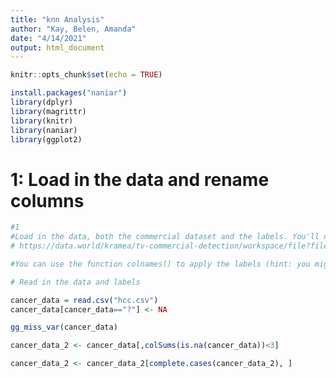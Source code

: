 ```yaml
---
title: "knn Analysis"
author: "Kay, Belen, Amanda"
date: "4/14/2021"
output: html_document
---
```



```r
knitr::opts_chunk$set(echo = TRUE)
```

```r
install.packages("naniar")
library(dplyr)
library(magrittr)
library(knitr)
library(naniar)
library(ggplot2)
```
 
# 1: Load in the data and rename columns
```r
#1
#Load in the data, both the commercial dataset and the labels. You'll need to the place the labels on the columns. The dataset "tv_commercialsets-CNN_Cleaned.csv",  is data collected about the features of commercials on CNN. We can try to predict what segments of video are commercials based on their audio and video components. More information on the datasets can be found data.world:
# https://data.world/kramea/tv-commercial-detection/workspace/file?filename=tv_commercial_datasets%2FBBC_Cleaned.csv

#You can use the function colnames() to apply the labels (hint: you might need to reshape the labels to make this work)

# Read in the data and labels

cancer_data = read.csv("hcc.csv")
cancer_data[cancer_data=="?"] <- NA

gg_miss_var(cancer_data)

cancer_data_2 <- cancer_data[,colSums(is.na(cancer_data))<3]

cancer_data_2 <- cancer_data_2[complete.cases(cancer_data_2), ]
```

<!-- # 2. Base rate and split -->
<!-- The split between commercial and non-commercial is 8134 non-commercial and 14411 commercial. The base rate is 63.9 % for correctly picking out a commercial. -->

<!-- ```{r, message=FALSE, echo = FALSE, warning=FALSE} -->
<!-- #2. Determine the split between commercial and non-commercial then calculate the base rate, assume 1 is the commercial label and -1 is the non-commercial label  -->

<!-- table(comm_data$label) -->

<!-- # The split between commercial and non-commercial is 8134 non-commercial and 14411 commercial. -->

<!-- table(comm_data$label)[2] / sum(table(comm_data$label)) -->

<!-- # The base rate is 63.9 % for correctly picking out a commercial.  -->
<!-- ``` -->

<!-- # 3. Drop columns w _var in the name -->
<!-- ```{r, message=FALSE, echo = FALSE, warning=FALSE} -->
<!-- #3. Since there are columns that contain different metrics for the same variable (i.e. any column that ends in 'mn' is the mean of that variable, while any column that ends in 'var' is the variance of that variable), we don't need to keep both, drop all the columns that include var -->

<!-- # Remove any column that contained "_var" -->
<!-- clean_comm_data <- comm_data[, -grep("var", colnames(comm_data))] -->
<!-- ``` -->

<!-- # 4. Check correlations -->
<!-- ```{r, message=FALSE, echo = FALSE, warning=FALSE} -->
<!-- #4.  Before we run kNN, sometimes it's good to check to make sure that our variables are not highly correlated. Use the cor() function on 'your_dataframe', label it 'commercial_correlations', and view the data, because remember kNN doesn't work well in high dimensions.  -->

<!-- commercial_correlations <- cor(clean_comm_data) -->

<!-- # View(commercial_correlations) -->

<!-- ``` -->

<!-- # 5. Determine which varibles to remove -->
<!-- I will remove motion_distr_mn and frame_diff_dist_mn because they seem to be highly correlated with each other as well as motion_dist_mn, which seems to be concerning, as well as relatively highly correlated with some other variables. spectral_flux_mn and spectral_roll_off_mn were very highly correlated with other variables, so I removed these to reduce any redundancies. -->
<!-- ```{r, message=FALSE, echo = FALSE, warning=FALSE} -->
<!-- #5. Determine which variables to remove, high correlations start around .7 or below -.7 I would especially remove variables that appear to be correlated with more than one variable. List your rationale here: -->

<!-- # I will remove motion_distr_mn and frame_diff_dist_mn because they seem to be highly correlated with each other as well as motion_dist_mn, which seems to be concerning, as well as relatively highly correlated with some other variables. spectral_flux_mn and spectral_roll_off_mn were very highly correlated with other variables, so I removed these to reduce any redundancies. -->

<!-- clean_comm_data <- clean_comm_data %>% select(-contains("motion_distr_mn")) -->
<!-- clean_comm_data <- clean_comm_data %>% select(-contains("spectral_flux_mn")) -->
<!-- clean_comm_data <- clean_comm_data %>% select(-contains("frame_diff_dist_mn")) -->
<!-- clean_comm_data <- clean_comm_data %>% select(-contains("spectral_roll_off_mn")) -->


<!-- ``` -->

<!-- # 6. Generate train and test sets -->
<!-- Also, check the number of rows in each set. -->
<!-- ```{r, message=FALSE, echo = FALSE, warning=FALSE} -->
<!-- #6. Use the index to generate a train and test sets, then check the row counts to be safe.  -->

<!-- set.seed(1982) -->
<!-- comm_data_train_rows = sample(1:nrow(clean_comm_data), -->
<!--                               round(0.8 * nrow(clean_comm_data), 0), -->
<!--                               replace = FALSE) -->

<!-- # Check to make sure we have 80% of the rows -->
<!-- length(comm_data_train_rows) / nrow(clean_comm_data) -->

<!-- # Rows used in training set -->
<!-- comm_data_train = clean_comm_data[comm_data_train_rows, ]  -->

<!-- # Rows not used in training set, aka the test set -->
<!-- comm_data_test = clean_comm_data[-comm_data_train_rows, ] -->

<!-- # Check the number of rows in each set. -->
<!-- nrow(comm_data_train) -->
<!-- nrow(comm_data_test) -->

<!-- ``` -->

<!-- # 7. Train the classifer using k=3 -->
<!-- ```{r, message=FALSE, echo = FALSE, warning=FALSE} -->
<!-- #7 Train the classifier using k = 3, remember to set.seed so you can repeat the output and to use the labels as a vector for the class (not a index of the dataframe) -->

<!-- install.packages("class")  -->
<!-- library(class) -->

<!-- set.seed(1982) -->

<!-- comm_3NN <-  knn(train = comm_data_train[, -7], -->
<!--                test = comm_data_test[, -7], -->
<!--                cl = comm_data_train$label, -->
<!--                k = 3, -->
<!--                use.all = TRUE, -->
<!--                prob = TRUE) -->
<!-- ``` -->

<!-- # 8. Create initial confusion matrix -->
<!-- ```{r, message=FALSE, echo = FALSE, warning=FALSE} -->
<!-- #8 Create an initial confusion matrix using the table function and pass it to a object. (xx <- your confusion matrix) -->

<!-- kNN_res = table(comm_3NN, -->
<!--                 comm_data_test$label) -->

<!-- conf_matrix_initial <- kNN_res -->

<!-- conf_matrix_initial -->
<!-- ``` -->

<!-- # 9.Comment on confusion matrix model output -->
<!-- The model output shows that the accuracy of this three nearest neighbors analysis was about 76% accurate. This seems like a relatively good model for prediction, especially compared to base rate, but still not exactly where I would want it to be. The sensitivity, aka the true positive rate, was placed at 85% while the specificity was only 59%. The true positive rate is good, because we mostly just care about identifying commercials and less about non-commercials. -->
<!-- ```{r, message=FALSE, echo = FALSE, warning=FALSE} -->
<!-- #9  Run the confusion matrix function and comment on the model output -->

<!-- library(caret) -->

<!-- confusionMatrix(as.factor(comm_3NN), as.factor(comm_data_test$label), positive = "1", dnn=c("Prediction", "Actual"), mode = "sens_spec") -->

<!-- # The model output shows that the accuracy of this three nearest neighbors analysis was about 76% accurate. This seems like a relatively good model for prediction, especially compared to base rate, but still not exactly where I would want it to be. The sensitivity, aka the true positive rate, was placed at 85% while the specificity was only 59%. The true positive rate is good, because we mostly just care about identifying commercials and less about non-commercials. -->

<!-- ``` -->

<!-- # 10. Run the chooseK function -->
<!-- ```{r, message=FALSE, echo = FALSE, warning=FALSE} -->
<!-- #10 Run the "chooseK" function to find the perfect K, while using sapply() function on chooseK() to test k from 1 to 21 (only selecting the odd numbers), and set the train_set argument to 'commercial_train', val_set to 'commercial_test', train_class to the "label"   column of 'commercial_train', and val_class to the "label" column of 'commercial_test'. Label this  "knn_diff_k_com" -->

<!-- chooseK = function(k, train_set, val_set, train_class, val_class){ -->
<!--   set.seed(1) -->
<!--   class_knn = knn(train = train_set, -->
<!--                   test = val_set, -->
<!--                   cl = train_class, -->
<!--                   k = k, -->
<!--                   use.all = TRUE) -->
<!--   conf_mat = table(class_knn, val_class) -->

<!--   test <- conf_mat -->

<!--   # Accuracy = (TP + TN) / (TP + TN + FP + FN) -->
<!--   accu = conf_mat[2,2]/ sum(conf_mat[2,2], conf_mat[2,1]) -->

<!--   sens = conf_mat[2,2]/ sum(conf_mat[2,2], conf_mat[2,1]) -->

<!--   cbind(k = k, sensitivity = sens) -->
<!-- } -->

<!-- knn_diff_k_com = sapply(seq(1, 21, by = 2),  #<- set k to be odd number from 1 to 21 -->
<!--                          function(x) chooseK(x,  -->
<!--                                              train_set = -->
<!--                                                comm_data_train[, -7], -->
<!--                                              val_set = comm_data_test[, -7], -->
<!--                                              train_class = comm_data_train$label, -->
<!--                                              val_class = comm_data_test$label)) -->

<!-- ``` -->

<!-- # 11. Create a dataframe to visualize differences in accuracy based on K -->
<!-- ```{r, message=FALSE, echo = FALSE, warning=FALSE} -->
<!-- #11 Create a dataframe so we can visualize the difference in accuracy based on K, convert the matrix to a dataframe -->

<!-- knn_diff_k_com = tibble(k = knn_diff_k_com[1,], -->
<!--                              accuracy = knn_diff_k_com[2,]) -->
<!-- ``` -->

<!-- # 12. Use ggplot to display output and comment on k to select -->
<!-- I would choose 7 for a KNN analysis, because that seems to be the number of neighbors with the highest accuracy by far before there is any drop-off. -->
<!-- ```{r, message=FALSE, echo = FALSE, warning=FALSE} -->
<!-- #12 Use ggplot to show the output and comment on the k to select. -->

<!-- ggplot(knn_diff_k_com, -->
<!--        aes(x = k, y = accuracy)) + -->
<!--   geom_line(color = "orange", size = 1.5) + -->
<!--   geom_point(size = 3) -->

<!-- # I would choose 7 for a KNN analysis, because that seems to be the number of neighbors with the highest accuracy by far before there is any drop-off. -->

<!-- ``` -->

<!-- # 13. Rerun model with new k-value -->
<!-- ```{r, message=FALSE, echo = FALSE, warning=FALSE} -->
<!-- #13 Rerun the model  with the k you selected, assuming it's different.  -->

<!-- comm_7NN <-  knn(train = comm_data_train[, -7], -->
<!--                test = comm_data_test[, -7], -->
<!--                cl = comm_data_train$label, -->
<!--                k = 7, -->
<!--                use.all = TRUE, -->
<!--                prob = TRUE) -->
<!-- ``` -->

<!-- #14. Use confusion matrix to measure quality of new model -->
<!-- ```{r, message=FALSE, echo = FALSE, warning=FALSE} -->
<!-- #14 Use the confusion matrix function to measure the quality of the new model. -->

<!-- confusionMatrix(as.factor(comm_7NN), as.factor(comm_data_test$label), positive = "1", dnn=c("Prediction", "Actual"), mode = "sens_spec") -->
<!-- ``` -->

<!-- # 15. Summarize differences -->
<!-- The results, after using 7 nearest neighbors rather than 3, gives us a model that is about 78% accurate. In terms of accuracy, which is a measure of how many commercials we predicted correctly, this is not much more than when we used three nearest neighbors. If we decide to focus on accuracy, then a three nearest neighbor analysis is probably sufficient.  -->

<!-- However, it seems that what we might care most about is just correctly predicting the positives (i.e. we just want to know what are commercials). For this reason, we may want to focus on increasing sensitivity, which is also known as the true positive rate. In this scenario, we would want to increase the number of true positives and decrease the number of false negatives, in order to positively identify as many commercials as possible. The sensitivity on this model was 88%, which is 3% higher than that of the three nearest neighbors analysis. If we decide this is the most important metric, it seems that using 7 nearest neighbors might be worth looking into. -->


<!-- ```{r, message=FALSE, echo = FALSE, warning=FALSE} -->
<!-- #15 Summarize the differences in language Mr. Rooney may actually understand. Include a discussion on which approach k=3 or k="optimal" is the better method moving forward for "MEH". Most importantly draft comments about the overall approach and model quality as it relates to addressing the problem proposed by Ed.  -->

<!-- # The results, after using 7 nearest neighbors rather than 3, gives us a model that is about 78% accurate. In terms of accuracy, which is a measure of how many commercials we predicted correctl, this is not much more than when we used three nearest neighbors. If we decide to focus on accuracy, then a three nearest neighbor analysis is probably sufficient.  -->

<!-- #However, it seems that what we might care most about is just correctly predicting the positives (i.e. we just want to know what are commercials). For this reason, we may want to focus on increasing sensitivity, which is also known as the true positive rate. In this scenario, we would want to increase the number of true positives and decrease the number of false negatives, in order to positively identify as many commercials as possible. The sensitivity on this model was 88%, which is 3% higher than that of the three nearest neighbors analysis. If we decide this is the most important metric, it seems that using 7 nearest neighbors might be worth looking into. -->

<!-- ``` -->

